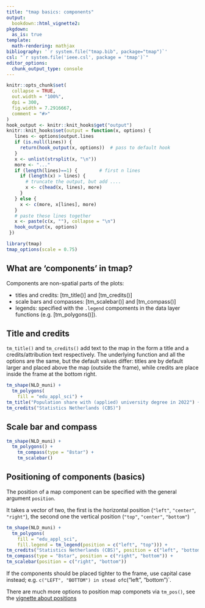 ```yaml
---
title: "tmap basics: components"
output: 
  bookdown::html_vignette2:
pkgdown:
  as_is: true
template:
  math-rendering: mathjax
bibliography: '`r system.file("tmap.bib", package="tmap")`'
csl: "`r system.file('ieee.csl', package = 'tmap')`"
editor_options: 
  chunk_output_type: console
---
```


```r
knitr::opts_chunk$set(
  collapse = TRUE,
  out.width = "100%",
  dpi = 300,
  fig.width = 7.2916667,
  comment = "#>"
)
hook_output <- knitr::knit_hooks$get("output")
knitr::knit_hooks$set(output = function(x, options) {
   lines <- options$output.lines
   if (is.null(lines)) {
     return(hook_output(x, options))  # pass to default hook
   }
   x <- unlist(strsplit(x, "\n"))
   more <- "..."
   if (length(lines)==1) {        # first n lines
     if (length(x) > lines) {
       # truncate the output, but add ....
       x <- c(head(x, lines), more)
     }
   } else {
     x <- c(more, x[lines], more)
   }
   # paste these lines together
   x <- paste(c(x, ""), collapse = "\n")
   hook_output(x, options)
 })

```


```r
library(tmap)
tmap_options(scale = 0.75)
```

## What are 'components' in tmap?

Components are non-spatial parts of the plots:

* titles and credits: [tm_title()] and [tm_credits()]
* scale bars and compasses: [tm_scalebar()] and [tm_compass()]
* legends: specified with the `.legend` compoments in the data layer functions (e.g. [tm_polygons()]).

## Title and credits

`tm_title()` and `tm_credits()` add text to the map in the form a title and a credits/attribution text respectively. The underlying function and all the options are the same, but the default values differ: titles are by default larger and placed above the map (outside the frame), while credits are place inside the frame at the bottom right. 


```r
tm_shape(NLD_muni) +
  tm_polygons(
    fill = "edu_appl_sci") +
tm_title("Population share with (applied) university degree in 2022") +
tm_credits("Statistics Netherlands (CBS)")
```


##  Scale bar and compass

```r
tm_shape(NLD_muni) +
  tm_polygons() +
	tm_compass(type = "8star") +
	tm_scalebar()
```

## Positioning of components (basics)

The position of a map component can be specified with the general argument `position`.

It takes a vector of two, the first is the horizontal position (`"left"`, `"center"`, `"right"`), the second one the vertical position (`"top"`, `"center"`, `"bottom"`)

```r
tm_shape(NLD_muni) +
  tm_polygons(
    fill = "edu_appl_sci",
    fill.legend = tm_legend(position = c("left", "top"))) +
tm_credits("Statistics Netherlands (CBS)", position = c("left", "bottom")) +
tm_compass(type = "8star", position = c("right", "bottom")) +
tm_scalebar(position = c("right", "bottom"))
```

If the components should be placed tighter to the frame, use capital case instead; e.g. `c("LEFT", "BOTTOM") in stead of `c("left", "bottom")`.

There are much more options to position map componets via `tm_pos()`, see the [vignette about positions](https://r-tmap.github.io/tmap/articles/adv_positions)
